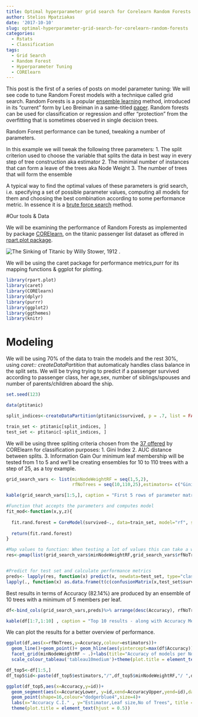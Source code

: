 ```yaml
---
title: Optimal hyperparameter grid search for Corelearn Random Forests
author: Stelios Mpatziakas
date: '2017-10-10'
slug: optimal-hyperparameter-grid-search-for-corelearn-random-forests
categories:
  - Rstats
  - Classification
tags:
  - Grid Search
  - Random Forest
  - Hyperparameter Tuning
  - CORElearn
---
```


This post is the first of a series of posts on model parameter tuning: We will see code to tune Random Forest models with a technique called grid search.
Random Forests is a popular [ensemble learning](https://en.wikipedia.org/wiki/Ensemble_learning) method, introduced in its "current" form by Leo Breiman  in a same-titled [paper](https://link.springer.com/article/10.1023%2FA%3A1010933404324). Random forests can be used for classification or regression and offer "protection" from the overfitting that is sometimes observed in single decision trees.

Random Forest performance can be tuned, tweaking a number of parameters.


In this example we will tweak the following three parameters:
1. The split criterion used to choose the variable that splits the data in best way in every step of tree construction aka estimator
2. The minimal number of instances that can form a leave of the trees aka Node Weight
3. The number of trees that will form the ensemble

A typical way to find the optimal values of these parameters is grid search, i.e. specifying a set of possible parameter values, computing all models for them and choosing the best combination according to some performance metric. In essence it is a [brute force search](https://en.wikipedia.org/wiki/Brute-force_search) method.


#Our tools & Data


We will be examining the performance of Random Forests as implemented by package [CORElearn](https://cran.r-project.org/web/packages/CORElearn/index.html), on the titanic passenger list dataset as offered in [rpart.plot package](https://cran.r-project.org/web/packages/rpart.plt). 

![The Sinking of Titanic by Willy Stower, 1912 ](https://upload.wikimedia.org/wikipedia/commons/6/6e/St%C3%B6wer_Titanic.jpg) .

We will be using the caret package for performance metrics,purr for its mapping functions &  ggplot for plotting.

```r
library(rpart.plot)
library(caret)
library(CORElearn)
library(dplyr)
library(purrr)
library(ggplot2)
library(ggthemes)
library(knitr)

```

# Modeling 

We will be using 70% of the data to train the models and the rest 30%, using *caret::
createDataPartition* that automaticaly handles class balance in the split sets.   We will be trying trying to predict if a passenger survived according to passenger class, her age,sex, number of siblings/spouses  and number of parents/children aboard the ship.
```r
set.seed(123)

data(ptitanic)

split_indices<-createDataPartition(ptitanic$survived, p = .7, list = FALSE,times = 1)

train_set <- ptitanic[split_indices, ]
test_set <- ptitanic[-split_indices, ]

```

We will be using three spliting criteria chosen from the [37 offered](https://www.rdocumentation.org/packages/CORElearn/versions/1.51.2/topics/attrEval) by CORElearn for classification purposes: 
1. Gini Index
2. AUC distance between splits. 
3. Information Gain
Our minimum leaf membership will be tested from 1 to 5 and we'll be creating ensembles for 10 to 110 trees with a step of 25, as a toy example.

```r
grid_search_vars <- list(minNodeWeightRF = seq(1,5,2),
                         rfNoTrees = seq(10,110,25),estimators= c("Gini","DistAUC", "InfGain")) %>%  purrr::cross_df()

kable(grid_search_vars[1:5,], caption = "First 5 rows of parameter matrix",format = 'markdown') 
```


```r

#Function that accepts the parameters and computes model
fit_mod<-function(x,y,z){
  
  fit.rand.forest = CoreModel(survived~., data=train_set, model="rf", selectionEstimator=z, minNodeWeightRF=x, rfNoTrees=y)
  
  return(fit.rand.forest)
}

#Map values to function: When testing a lot of values this can take a while
res<-pmap(list(grid_search_vars$minNodeWeightRF,grid_search_vars$rfNoTrees,grid_search_vars$estimators),fit_mod)


#Predict for test set and calculate performance metrics
preds<- lapply(res, function(x) predict(x, newdata=test_set, type="class") ) %>%
lapply(., function(x) as.data.frame(t(c(confusionMatrix(x,test_set$survived)$overall,                               confusionMatrix(x,test_set$survived)$byClass))))%>%bind_rows()
```

Best results in terms of Accuracy (82.14%) are produced by an ensemble of 10 trees with a minimum of 5 members per leaf.

```r

df<-bind_cols(grid_search_vars,preds)%>% arrange(desc(Accuracy), rfNoTrees, minNodeWeightRF)

kable(df[1:7,1:10] , caption = "Top 10 results - along with Accuracy Metrics",format = 'markdown') 

```

We can plot the results for a better overview of performance.

```r
ggplot(df,aes(x=rfNoTrees,y=Accuracy,colour=estimators))+
  geom_line()+geom_point()+ geom_hline(aes(yintercept=max(df$Accuracy)), colour="#990000", linetype="dashed")+
  facet_grid(minNodeWeightRF ~ .)+labs(title="Accuracy of models per Node Weight and Number of Trees")+
  scale_colour_tableau('tableau10medium')+theme(plot.title = element_text(hjust = 0.5))
```

```r
df_top5<-df[1:5,]
df_top5$id<-paste(df_top5$estimators,"/",df_top5$minNodeWeightRF,"/ ",df_top5$rfNoTrees)

ggplot(df_top5,aes(x=Accuracy,y=id))+
  geom_segment(aes(x=AccuracyLower, y=id,xend=AccuracyUpper,yend=id),data=df_top5,colour="dodgerblue1")+
  geom_point(shape=16,colour="dodgerblue4",size=4)+
  labs(x="Accuracy C.I." , y="Estimator,Leaf size,No of Trees", title = "Accuracy Confidence Intervals for top 5 performing models")+
  theme(plot.title = element_text(hjust = 0.5))

```
